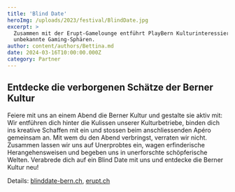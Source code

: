 ```yaml
---
title: 'Blind Date'
heroImg: /uploads/2023/festival/BlindDate.jpg
excerpt: >
  Zusammen mit der Erupt-Gamelounge entführt PlayBern Kulturinteressierte in
  unbekannte Gaming-Sphären.
author: content/authors/Bettina.md
date: 2024-03-16T10:00:00.000Z
category: Partner
---
```


## Entdecke die verborgenen Schätze der Berner Kultur

Feiere mit uns an einem Abend die Berner Kultur und gestalte sie aktiv mit: Wir entführen dich hinter die Kulissen unserer Kulturbetriebe, binden dich ins kreative Schaffen mit ein und stossen beim anschliessenden Apéro gemeinsam an. Mit wem du den Abend verbringst, verraten wir nicht. Zusammen lassen wir uns auf Unerprobtes ein, wagen erfinderische Herangehensweisen und begeben uns in unerforschte schöpferische Welten. Verabrede dich auf ein Blind Date mit uns und entdecke die Berner Kultur neu!

Details: [blinddate-bern.ch](https://blinddate-bern.ch/), [erupt.ch](https://www.erupt.ch/blind-date---eine-kulturentf%C3%BChrung-01.06./)